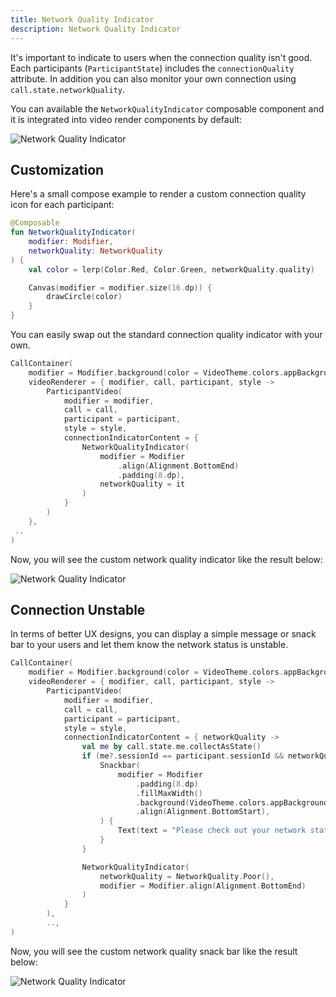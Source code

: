 ```yaml
---
title: Network Quality Indicator
description: Network Quality Indicator
---
```


It's important to indicate to users when the connection quality isn't good.
Each participants (`ParticipantState`) includes the `connectionQuality` attribute.
In addition you can also monitor your own connection using `call.state.networkQuality`.

You can available the `NetworkQualityIndicator` composable component and it is integrated into video render components by default:

![Network Quality Indicator](../assets/cookbook/network-quality-indicator.png)

## Customization

Here's a small compose example to render a custom connection quality icon for each participant:

```kotlin
@Composable
fun NetworkQualityIndicator(
    modifier: Modifier,
    networkQuality: NetworkQuality
) {
    val color = lerp(Color.Red, Color.Green, networkQuality.quality)

    Canvas(modifier = modifier.size(16.dp)) {
        drawCircle(color)
    }
}
```

You can easily swap out the standard connection quality indicator with your own.

```kotlin
CallContainer(
    modifier = Modifier.background(color = VideoTheme.colors.appBackground),
    videoRenderer = { modifier, call, participant, style ->
        ParticipantVideo(
            modifier = modifier,
            call = call,
            participant = participant,
            style = style,
            connectionIndicatorContent = {
                NetworkQualityIndicator(
                    modifier = Modifier
                        .align(Alignment.BottomEnd)
                        .padding(8.dp),
                    networkQuality = it
                )
            }
        )
    },
 ..
)
```

Now, you will see the custom network quality indicator like the result below:

![Network Quality Indicator](../assets/cookbook/network-quality-indicator-customize.png)

## Connection Unstable

In terms of better UX designs, you can display a simple message or snack bar to your users and let them know the network status is unstable.

```kotlin {9-26}
CallContainer(
    modifier = Modifier.background(color = VideoTheme.colors.appBackground),
    videoRenderer = { modifier, call, participant, style ->
        ParticipantVideo(
            modifier = modifier,
            call = call,
            participant = participant,
            style = style,
            connectionIndicatorContent = { networkQuality ->
                val me by call.state.me.collectAsState()
                if (me?.sessionId == participant.sessionId && networkQuality is NetworkQuality.Poor) {
                    Snackbar(
                        modifier = Modifier
                            .padding(8.dp)
                            .fillMaxWidth()
                            .background(VideoTheme.colors.appBackground)
                            .align(Alignment.BottomStart),
                    ) {
                        Text(text = "Please check out your network status!")
                    }
                }

                NetworkQualityIndicator(
                    networkQuality = NetworkQuality.Poor(),
                    modifier = Modifier.align(Alignment.BottomEnd)
                )
            }
        ),
        ..,
)
```

Now, you will see the custom network quality snack bar like the result below:

![Network Quality Indicator](../assets/cookbook/network_quality_poor.png)